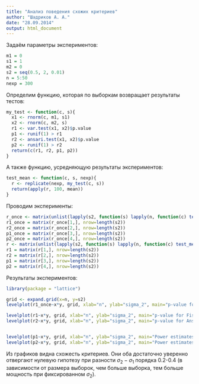 ---
title: "Анализ поведения схожих критериев"
author: "Шадриков А. А."
date: "28.09.2014"
output: html_document
---

Задаём параметры экспериментов:
```{r}
m1 = 0
s1 = 1
m2 = 0
s2 = seq(0.5, 2, 0.01)
n = 5:50
nexp = 300
```

Определим функцию, которая по выборкам возвращает результаты тестов:
```{r}
my_test <- function(c, s){
  x1 <- rnorm(c, m1, s1)
  x2 <- rnorm(c, m2, s)
  r1 <- var.test(x1, x2)$p.value
  p1 <- runif(1) > r1
  r2 <- ansari.test(x1, x2)$p.value
  p2 <- runif(1) > r2
  return(c(r1, r2, p1, p2))
}
```

А также функцию, усредняющую результаты экспериментов:
```{r}
test_mean <- function(c, s, nexp){
  r <- replicate(nexp, my_test(c, s))
  return(apply(r, 100, mean))
}
```

Проводим эксперименты:
```{r}
r_once <- matrix(unlist(lapply(s2, function(s) lapply(n, function(c) test_mean(c, s, 1)))), nrow=4)
r1_once = matrix(r_once[1,], nrow=length(s2))
r2_once = matrix(r_once[2,], nrow=length(s2))
p1_once = matrix(r_once[3,], nrow=length(s2))
p2_once = matrix(r_once[4,], nrow=length(s2))
r <- matrix(unlist(lapply(s2, function(s) lapply(n, function(c) test_mean(c, s, nexp)))), nrow=4)
r1 = matrix(r[1,], nrow=length(s2))
r2 = matrix(r[2,], nrow=length(s2))
p1 = matrix(r[3,], nrow=length(s2))
p2 = matrix(r[4,], nrow=length(s2))
```

Результаты экспериментов:

```{r, echo=FALSE}
library(package = "lattice")

grid <- expand.grid(x=n, y=s2)
levelplot(r1_once~x*y, grid, xlab="n", ylab="sigma_2", main="p-value for one experiment with Fisher test", caption="MY")

levelplot(r1~x*y, grid, xlab="n", ylab="sigma_2", main="p-value for Fisher test (mean for 100 experiments)")
levelplot(r2~x*y, grid, xlab="n", ylab="sigma_2", main="p-value for Ansari-Bradley test (mean for 100 experiments)")


levelplot(p1~x*y, grid, xlab="n", ylab="sigma_2", main="Power estimates for AFisher test")
levelplot(p2~x*y, grid, xlab="n", ylab="sigma_2", main="Power estimates for Ansari-Bradley test")
```

Из графиков видна схожесть критериев.
Они оба достаточно уверенно отвергают нулевую гипотезу при разности $\sigma_2 - \sigma_1$ порядка 0.2-0.4 (в зависимости от размера выборок, чем больше выборка, тем больше мощность при фиксированном $\sigma_2$).

